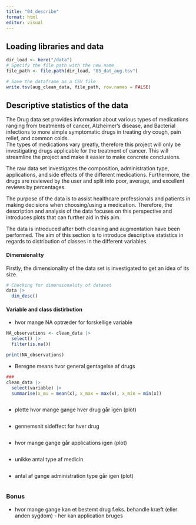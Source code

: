 ```yaml
---
title: "04_describe"
format: html
editor: visual
---
```


## Loading libraries and data

```r
dir_load <- here("/data")
# Specify the file path with the new name
file_path <- file.path(dir_load, "03_dat_aug.tsv")

# Save the dataframe as a CSV file
write.tsv(aug_clean_data, file_path, row.names = FALSE)
```

## Descriptive statistics of the data

The Drug data set provides information about various types of medications ranging from treatments of cancer, Alzheimer's disease, and Bacterial infections to more simple symptomatic drugs in treating dry cough, pain relief, and common colds. \
The types of medications vary greatly, therefore this project will only be investigating drugs applicable for the treatment of cancer. This will streamline the project and make it easier to make concrete conclusions.

The raw data set investigates the composition, administration type, applications, and side effects of the different medications. Furthermore, the drugs are reviewed by the user and split into poor, average, and excellent reviews by percentages.

The purpose of the data is to assist healthcare professionals and patients in making decisions when choosing/using a medication. Therefore, the description and analysis of the data focuses on this perspective and introduces plots that can further aid in this aim.

The data is introduced after both cleaning and augmentation have been performed. The aim of this section is to introduce descriptive statistics in regards to distribution of classes in the different variables.

#### Dimensionality

Firstly, the dimensionality of the data set is investigated to get an idea of its size.

```r
# Checking for dimensionality of dataset 
data |> 
  dim_desc()

```

#### Variable and class distirbution

-   hvor mange NA optræder for forskellige variable

```r
NA_observations <- clean_data |> 
  select() |>
  filter(is.na())

print(NA_observations)
```

-   Beregne means hvor general gentagelse af drugs

```r
### 
clean_data |> 
  select(variable) |>
  summarise(x_mu = mean(x), x_max = max(x), x_min = min(x))



```

-   plotte hvor mange gange hver drug går igen (plot)

```r



```

-   gennemsnit sideffect for hver drug

```r


```

-   hvor mange gange går applications igen (plot)

```r

```

-   unikke antal type af medicin

```r



```

-   antal af gange administration type går igen (plot)

```r

```

### Bonus

-   hvor mange gange kan et bestemt drug f.eks. behandle kræft (eller anden sygdom) - her kan application bruges

#### 
